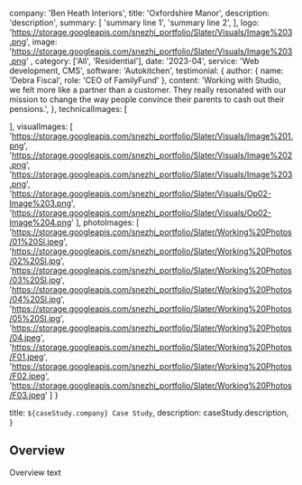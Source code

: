 

  company: 'Ben Heath Interiors',
  title: 'Oxfordshire Manor',
  description:
    'description',
  summary: [
    'summary line 1',
    'summary line 2',
  ],
  logo: 'https://storage.googleapis.com/snezhi_portfolio/Slater/Visuals/Image%203.png',
  image: 'https://storage.googleapis.com/snezhi_portfolio/Slater/Visuals/Image%203.png' ,
  category: ['All', 'Residential'],
  date: '2023-04',
  service: 'Web development, CMS',
  software: 'Autokitchen',
  testimonial: {
    author: { name: 'Debra Fiscal', role: 'CEO of FamilyFund' },
    content:
      'Working with Studio, we felt more like a partner than a customer. They really resonated with our mission to change the way people convince their parents to cash out their pensions.',
  },
  technicalImages: [

  ],
  visualImages: [
    'https://storage.googleapis.com/snezhi_portfolio/Slater/Visuals/Image%201.png',
    'https://storage.googleapis.com/snezhi_portfolio/Slater/Visuals/Image%202.png',
    'https://storage.googleapis.com/snezhi_portfolio/Slater/Visuals/Image%203.png',
    'https://storage.googleapis.com/snezhi_portfolio/Slater/Visuals/Op02-Image%203.png',
    'https://storage.googleapis.com/snezhi_portfolio/Slater/Visuals/Op02-Image%204.png'
  ],
  photoImages: [
    'https://storage.googleapis.com/snezhi_portfolio/Slater/Working%20Photos/01%20Sl.jpeg',
    'https://storage.googleapis.com/snezhi_portfolio/Slater/Working%20Photos/02%20Sl.jpg',
    'https://storage.googleapis.com/snezhi_portfolio/Slater/Working%20Photos/03%20Sl.jpg',
    'https://storage.googleapis.com/snezhi_portfolio/Slater/Working%20Photos/04%20Sl.jpg',
    'https://storage.googleapis.com/snezhi_portfolio/Slater/Working%20Photos/05%20Sl.jpg',
    'https://storage.googleapis.com/snezhi_portfolio/Slater/Working%20Photos/04.jpeg',
    'https://storage.googleapis.com/snezhi_portfolio/Slater/Working%20Photos/F01.jpeg',
    'https://storage.googleapis.com/snezhi_portfolio/Slater/Working%20Photos/F02.jpeg',
    'https://storage.googleapis.com/snezhi_portfolio/Slater/Working%20Photos/F03.jpeg'
  ]
}

  title: `${caseStudy.company} Case Study`,
  description: caseStudy.description,
}

## Overview

Overview text